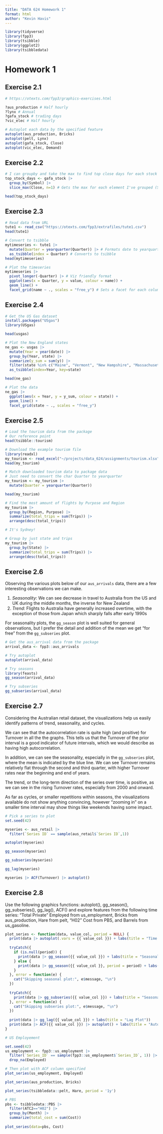 ```yaml
---
title: "DATA 624 Homework 1"
format: html
author: "Kevin Havis"
---
```


```r
library(tidyverse)
library(fpp3)
library(tsibble)
library(ggplot2)
library(tsibbledata)
```

# Homework 1


## Exercise 2.1

```r
# https://otexts.com/fpp3/graphics-exercises.html

?aus_production # Half hourly
?lynx # Annual
?gafa_stock # trading days
?vic_elec # Half hourly
```

```r
# Autoplot each data by the specified feature
autoplot(aus_production, Bricks)
autoplot(pelt, Lynx)
autoplot(gafa_stock, Close)
autoplot(vic_elec, Demand)
```

## Exercise 2.2

```r
# I can groupby and take the max to find top close days for each stock
top_stock_days <- gafa_stock |> 
  group_by(Symbol) |> 
  slice_max(Close, n=1) # Gets the max for each element I've grouped (Symbol)

head(top_stock_days)
```

## Exercise 2.3

```r
# Read data from URL
tute1 <- read_csv("https://otexts.com/fpp3/extrafiles/tute1.csv")
head(tute1)
```
```r
# Convert to tsibble
mytimeseries <- tute1 |>
  mutate(Quarter = yearquarter(Quarter)) |> # Formats date to yearquarter type
  as_tsibble(index = Quarter) # Converts to tsibble
head(mytimeseries)
```

```r
# Plot the timeseries
mytimeseries |>
  pivot_longer(-Quarter) |> # Viz friendly format
  ggplot(aes(x = Quarter, y = value, colour = name)) +
  geom_line() +
  facet_grid(name ~ ., scales = "free_y") # Sets a facet for each column
```

## Exercise 2.4

```r
# Get the US Gas dataset
install.packages("USgas")
library(USgas)
```

```r
head(usgas)
```


```r
# Plot the New England states
ne_gas <- usgas |> 
  mutate(Year = year(date)) |> 
  group_by(Year, state) |>
  summarize(y_sum = sum(y)) |> 
  filter(state %in% c("Maine", "Vermont", "New Hampshire", "Massachusetts", "Connecticut","Rhode Island")) |> 
  as_tsibble(index=Year, key=state)

head(ne_gas)
```

```r
# Plot the data
ne_gas |>
  ggplot(aes(x = Year, y = y_sum, colour = state)) +
  geom_line() +
  facet_grid(state ~ ., scales = "free_y")
```

## Exercise 2.5

```r
# Load the tourism data from the package
# Our reference point
head(tsibble::tourism)
```


```r
# Download the example tourism file
library(readxl)
my_tourism <- read_excel("~/projects/data_624/assignments/tourism.xlsx")
head(my_tourism)
```

```r
# Match downloaded tourism data to package data
# Just need to convert the char Quarter to yearquarter
my_tourism <- my_tourism |>
  mutate(Quarter = yearquarter(Quarter))

head(my_tourism)
```

```r
# Find the most amount of flights by Purpose and Region
my_tourism |>
  group_by(Region, Purpose) |> 
  summarize(total_trips = sum(Trips)) |> 
  arrange(desc(total_trips))

# It's Sydney!
```

```r
# Group by just state and trips
my_tourism |> 
  group_by(State) |> 
  summarize(total_trips = sum(Trips)) |> 
  arrange(desc(total_trips))
```

## Exercise 2.6

Observing the various plots below of our `aus_arrivals` data, there are a few interesting observations we can make.

1. *Seasonality*: We can see decrease in travel to Australia from the US and UK during the middle months, the inverse for New Zealand
2. *Trend*: Flights to Australia have generally increased overtime, with the exception of those from Japan which sharply falls after early 1990s

For seasonality plots, the `gg_season` plot is well suited for general observations, but I prefer the detail and addition of the mean we get "for free" from the `gg_subseries` plot.


```r
# Get the aus_arrival data from the package
arrival_data <- fpp3::aus_arrivals
```

```r
# Try autoplot
autoplot(arrival_data)
```
```r
# Try seasons
library(feasts)
gg_season(arrival_data)
```

```r
# Try subseries
gg_subseries(arrival_data)
```

## Exercise 2.7

Considering the Australian retail dataset, the visualizations help us easily identify patterns of trend, seasonality, and cycles.

We can see that the autocorrelation rate is quite high (and positive) for Turnover in all the the graphs. This tells us that the Turnover of the prior interval is a good indicator of future intervals, which we would describe as having high autocorrelation.

In addition, we can see the seasonality, especially in the `gg_subseries` plot, where the mean is indicated by the blue line. We can see Turnover remains relatively flat through the second and third quarter, with higher Turnover rates near the beginning and end of years.

The trend, or the long-term direction of the series over time, is positive, as we can see in the rising Turnover rates, especially from 2000 and onward.

As far as cycles, or smaller repetitions within seasons, the visualizations available do not show anything convincing, however "zooming in" on a smaller time interval may show things like weekends having some impact.

```r
# Pick a series to plot
set.seed(42)

myseries <- aus_retail |>
  filter(`Series ID` == sample(aus_retail$`Series ID`,1))
```

```r
autoplot(myseries)
```

```r
gg_season(myseries)
```

```r
gg_subseries(myseries)
```

```r
gg_lag(myseries)
```

```r
myseries |> ACF(Turnover) |> autoplot()
```

## Exercise 2.8

Use the following graphics functions: autoplot(), gg_season(), gg_subseries(), gg_lag(), ACF() and explore features from the following time series: “Total Private” Employed from us_employment, Bricks from aus_production, Hare from pelt, “H02” Cost from PBS, and Barrels from us_gasoline.

```r
plot_series <- function(data, value_col, period = NULL) {
  print(data |> autoplot(.vars = {{ value_col }}) + labs(title = "Time Series Plot"))
  
  tryCatch({
    if (is.null(period)) {
      print(data |> gg_season({{ value_col }}) + labs(title = "Seasonal Plot"))
    } else {
      print(data |> gg_season({{ value_col }}, period = period) + labs(title = "Seasonal Plot"))
    }
  }, error = function(e) {
    cat("Skipping seasonal plot:", e$message, "\n")
  })
  
  tryCatch({
    print(data |> gg_subseries({{ value_col }}) + labs(title = "Seasonal Subseries Plot"))
  }, error = function(e) {
    cat("Skipping subseries plot:", e$message, "\n")
  })
  
  print(data |> gg_lag({{ value_col }}) + labs(title = "Lag Plot"))
  print(data |> ACF({{ value_col }}) |> autoplot() + labs(title = "Autocorrelation Function"))
}
```

```r
# US Employement

set.seed(42)
us_employment <- fpp3::us_employment |> 
  filter(`Series_ID` == sample(fpp3::us_employment$`Series_ID`, 1)) |> 
  drop_na(Employed)

# Then plot with ACF column specified
plot_series(us_employment, Employed)
```

```r
plot_series(aus_production, Bricks)
```

```r
plot_series(tsibbledata::pelt, Hare, period = '1y')
```

```r
# PBS
pbs <- tsibbledata::PBS |> 
  filter(ATC2=="H02") |> 
  group_by(Month) |> 
  summarize(total_cost = sum(Cost))
  
plot_series(data=pbs, Cost)
```



